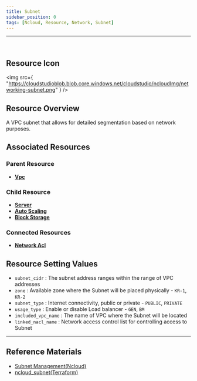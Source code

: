 ```yaml
---
title: Subnet
sidebar_position: 0
tags: [Ncloud, Resource, Network, Subnet]
---
```


<hr />
<br />

## Resource Icon

<img
    src={
        "https://cloudstudioblob.blob.core.windows.net/cloudstudio/ncloudImg/networking-subnet.png"
    }
/>

## Resource Overview

A VPC subnet that allows for detailed segmentation based on network purposes.

## Associated Resources

### Parent Resource

-   [**Vpc**](https://docs.cstudio.app/en/docs/resource/ncloud/Networking/Vpc)

### Child Resource

-   [**Server**](https://docs.cstudio.app/en/docs/resource/ncloud/Compute/Server)
-   [**Auto Scaling**](https://docs.cstudio.app/en/docs/resource/ncloud/Compute/AutoScaling)
-   [**Block Storage**](https://docs.cstudio.app/en/docs/resource/ncloud/Storage/BlockStorage)

### Connected Resources

-   [**Network Acl**](https://docs.cstudio.app/en/docs/resource/ncloud/Network/NetworkAcl)

## Resource Setting Values

-   `subnet_cidr` : The subnet address ranges within the range of VPC addresses
-   `zone` : Available zone where the Subnet will be placed physically - `KR-1`, `KR-2`
-   `subnet_type` : Internet connectivity, public or private - `PUBLIC`, `PRIVATE`
-   `usage_type` : Enable or disable Load balancer - `GEN`, `BM`
-   `included_vpc_name` : The name of VPC where the Subnet will be located
-   `linked_nacl_name` : Network access control list for controlling access to Subnet

---

## Reference Materials

-   [Subnet Management(Ncloud)](https://guide.ncloud-docs.com/en/docs/vpc-subnetmanage-vpc)
-   [ncloud_subnet(Terraform)](https://registry.terraform.io/providers/NaverCloudPlatform/ncloud/latest/en/docs/resources/subnet)
